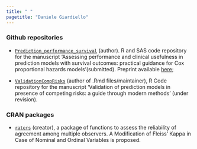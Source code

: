 ```yaml
---
title: " "
pagetitle: "Daniele Giardiello"
---
```


<link rel="stylesheet" href="styles.css" type="text/css">

<link rel="stylesheet" href="https://cdn.jsdelivr.net/gh/jpswalsh/academicons@1/css/academicons.min.css">


### Github repositories

- [`Prediction_performance_survival`](https://github.com/danielegiardiello/Prediction_performance_survival) (author). R and SAS code repository for the manuscript 'Assessing performance and clinical usefulness in prediction models with survival outcomes: practical guidance for Cox proportional hazards models'(submitted). Preprint available [here](https://www.medrxiv.org/content/10.1101/2022.03.17.22272411v1);  

- [`ValidationCompRisks`](https://github.com/survival-lumc/ValidationCompRisks) (author of .Rmd files/maintainer), R Code repository for the manuscript 'Validation of prediction models in presence of competing risks: a guide through modern methods' (under revision).   

### CRAN packages
- [`raters`](https://cran.r-project.org/web/packages/raters/index.html) (creator), a package of functions to assess the reliability of agreement among multiple observers. A Modification of Fleiss' Kappa in Case of Nominal and Ordinal Variables is proposed.  

